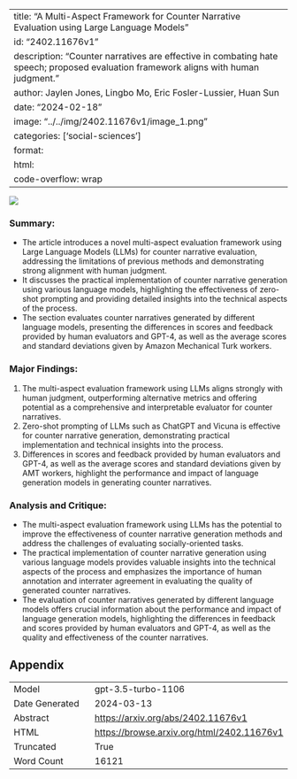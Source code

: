 
---
title: "A Multi-Aspect Framework for Counter Narrative Evaluation using Large Language Models"
id: "2402.11676v1"
description: "Counter narratives are effective in combating hate speech; proposed evaluation framework aligns with human judgment."
author: Jaylen Jones, Lingbo Mo, Eric Fosler-Lussier, Huan Sun
date: "2024-02-18"
image: "../../img/2402.11676v1/image_1.png"
categories: ['social-sciences']
format:
  html:
    code-overflow: wrap
---

![](../../img/2402.11676v1/image_1.png)

### Summary:
- The article introduces a novel multi-aspect evaluation framework using Large Language Models (LLMs) for counter narrative evaluation, addressing the limitations of previous methods and demonstrating strong alignment with human judgment.
- It discusses the practical implementation of counter narrative generation using various language models, highlighting the effectiveness of zero-shot prompting and providing detailed insights into the technical aspects of the process.
- The section evaluates counter narratives generated by different language models, presenting the differences in scores and feedback provided by human evaluators and GPT-4, as well as the average scores and standard deviations given by Amazon Mechanical Turk workers.

### Major Findings:
1. The multi-aspect evaluation framework using LLMs aligns strongly with human judgment, outperforming alternative metrics and offering potential as a comprehensive and interpretable evaluator for counter narratives.
2. Zero-shot prompting of LLMs such as ChatGPT and Vicuna is effective for counter narrative generation, demonstrating practical implementation and technical insights into the process.
3. Differences in scores and feedback provided by human evaluators and GPT-4, as well as the average scores and standard deviations given by AMT workers, highlight the performance and impact of language generation models in generating counter narratives.

### Analysis and Critique:
- The multi-aspect evaluation framework using LLMs has the potential to improve the effectiveness of counter narrative generation methods and address the challenges of evaluating socially-oriented tasks.
- The practical implementation of counter narrative generation using various language models provides valuable insights into the technical aspects of the process and emphasizes the importance of human annotation and interrater agreement in evaluating the quality of generated counter narratives.
- The evaluation of counter narratives generated by different language models offers crucial information about the performance and impact of language generation models, highlighting the differences in feedback and scores provided by human evaluators and GPT-4, as well as the quality and effectiveness of the counter narratives.

## Appendix

|          |          |
|----------|----------|
| Model     | gpt-3.5-turbo-1106       |
| Date Generated     | 2024-03-13       |
| Abstract | [https://arxiv.org/abs/2402.11676v1](https://arxiv.org/abs/2402.11676v1)        |
| HTML     | [https://browse.arxiv.org/html/2402.11676v1](https://browse.arxiv.org/html/2402.11676v1)       |
| Truncated       | True       |
| Word Count       | 16121       |